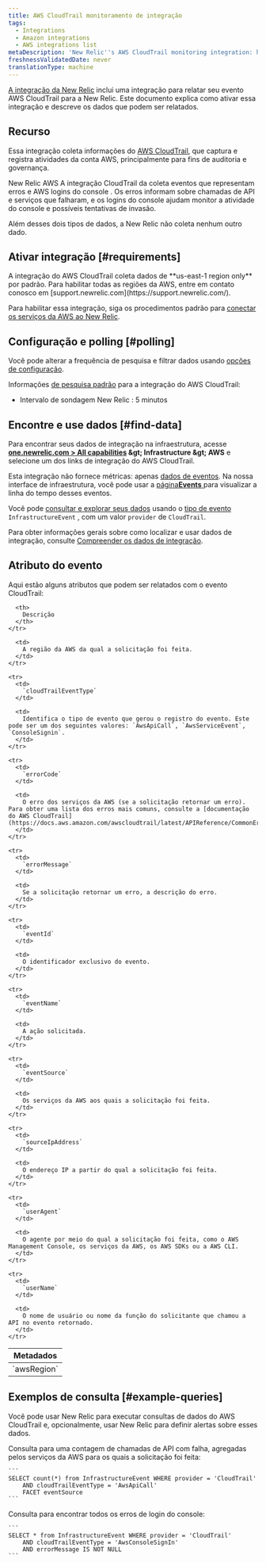 ```yaml
---
title: AWS CloudTrail monitoramento de integração
tags:
  - Integrations
  - Amazon integrations
  - AWS integrations list
metaDescription: 'New Relic''s AWS CloudTrail monitoring integration: how to enable it, and what data it reports.'
freshnessValidatedDate: never
translationType: machine
---
```


[A integração da New Relic](/docs/infrastructure/introduction-infra-monitoring) inclui uma integração para relatar seu evento AWS CloudTrail para a New Relic. Este documento explica como ativar essa integração e descreve os dados que podem ser relatados.

## Recurso

Essa integração coleta informações do [AWS CloudTrail](https://aws.amazon.com/documentation/cloudtrail/), que captura e registra atividades da conta AWS, principalmente para fins de auditoria e governança.

New Relic AWS A integração CloudTrail da coleta eventos que representam erros e AWS logins do console . Os erros informam sobre chamadas de API e serviços que falharam, e os logins do console ajudam monitor a atividade do console e possíveis tentativas de invasão.

Além desses dois tipos de dados, a New Relic não coleta nenhum outro dado.

## Ativar integração [#requirements]

<Callout variant="important">
  A integração do AWS CloudTrail coleta dados de <DNT>**us-east-1 region only**</DNT> por padrão. Para habilitar todas as regiões da AWS, entre em contato conosco em [support.newrelic.com](https://support.newrelic.com/).
</Callout>

Para habilitar essa integração, siga os procedimentos padrão para [conectar os serviços da AWS ao New Relic](/docs/infrastructure/amazon-integrations/get-started/connect-aws-new-relic-infrastructure-monitoring/).

## Configuração e polling [#polling]

Você pode alterar a frequência de pesquisa e filtrar dados usando [opções de configuração](/docs/integrations/new-relic-integrations/getting-started/configure-polling-frequency-data-collection-cloud-integrations).

Informações [de pesquisa padrão](/docs/infrastructure/amazon-integrations/aws-integrations-list/aws-polling-intervals-infrastructure-integrations) para a integração do AWS CloudTrail:

* Intervalo de sondagem New Relic : 5 minutos

## Encontre e use dados [#find-data]

Para encontrar seus dados de integração na infraestrutura, acesse <DNT>**[one.newrelic.com &gt; All capabilities](https://one.newrelic.com/all-capabilities) &amp;gt; Infrastructure &amp;gt; AWS**</DNT> e selecione um dos links de integração do AWS CloudTrail.

Esta integração não fornece métricas: apenas [dados de eventos](/docs/telemetry-data-platform/understand-data/new-relic-data-types/#events-new-relic). Na nossa interface de infraestrutura, você pode usar a [página<DNT>**Events**</DNT> ](/docs/infrastructure/new-relic-infrastructure/infrastructure-ui-pages/infrastructure-events-page-live-feed-every-config-change)para visualizar a linha do tempo desses eventos.

Você pode [consultar e explorar seus dados](/docs/using-new-relic/data/understand-data/query-new-relic-data) usando o [tipo de evento](/docs/data-apis/understand-data/new-relic-data-types/#event-data) `InfrastructureEvent` , com um valor `provider` de `CloudTrail`.

Para obter informações gerais sobre como localizar e usar dados de integração, consulte [Compreender os dados de integração](/docs/infrastructure/integrations/find-use-infrastructure-integration-data).

## Atributo do evento

Aqui estão alguns atributos que podem ser relatados com o evento CloudTrail:

<table>
  <thead>
    <tr>
      <th>
        Metadados
      </th>

      <th>
        Descrição
      </th>
    </tr>
  </thead>

  <tbody>
    <tr>
      <td>
        `awsRegion`
      </td>

      <td>
        A região da AWS da qual a solicitação foi feita.
      </td>
    </tr>

    <tr>
      <td>
        `cloudTrailEventType`
      </td>

      <td>
        Identifica o tipo de evento que gerou o registro do evento. Este pode ser um dos seguintes valores: `AwsApiCall`, `AwsServiceEvent`, `ConsoleSignin`.
      </td>
    </tr>

    <tr>
      <td>
        `errorCode`
      </td>

      <td>
        O erro dos serviços da AWS (se a solicitação retornar um erro). Para obter uma lista dos erros mais comuns, consulte a [documentação do AWS CloudTrail](https://docs.aws.amazon.com/awscloudtrail/latest/APIReference/CommonErrors.html).
      </td>
    </tr>

    <tr>
      <td>
        `errorMessage`
      </td>

      <td>
        Se a solicitação retornar um erro, a descrição do erro.
      </td>
    </tr>

    <tr>
      <td>
        `eventId`
      </td>

      <td>
        O identificador exclusivo do evento.
      </td>
    </tr>

    <tr>
      <td>
        `eventName`
      </td>

      <td>
        A ação solicitada.
      </td>
    </tr>

    <tr>
      <td>
        `eventSource`
      </td>

      <td>
        Os serviços da AWS aos quais a solicitação foi feita.
      </td>
    </tr>

    <tr>
      <td>
        `sourceIpAddress`
      </td>

      <td>
        O endereço IP a partir do qual a solicitação foi feita.
      </td>
    </tr>

    <tr>
      <td>
        `userAgent`
      </td>

      <td>
        O agente por meio do qual a solicitação foi feita, como o AWS Management Console, os serviços da AWS, os AWS SDKs ou a AWS CLI.
      </td>
    </tr>

    <tr>
      <td>
        `userName`
      </td>

      <td>
        O nome de usuário ou nome da função do solicitante que chamou a API no evento retornado.
      </td>
    </tr>
  </tbody>
</table>

## Exemplos de consulta [#example-queries]

Você pode usar New Relic para executar consultas de dados do AWS CloudTrail e, opcionalmente, usar New Relic <InlinePopover type="alerts" />para definir alertas sobre esses dados.

<CollapserGroup>
  <Collapser id="api-fails" title="Exemplo de consulta: Contagem de chamadas de API com falha">
    Consulta para uma contagem de chamadas de API com falha, agregadas pelos serviços da AWS para os quais a solicitação foi feita:

    ```
    SELECT count(*) from InfrastructureEvent WHERE provider = 'CloudTrail'
        AND cloudTrailEventType = 'AwsApiCall'
        FACET eventSource
    ```
  </Collapser>

  <Collapser id="api-fails" title="Exemplo de consulta: contagem de erros de login do console">
    Consulta para encontrar todos os erros de login do console:

    ```
    SELECT * from InfrastructureEvent WHERE provider = 'CloudTrail'
        AND cloudTrailEventType = 'AwsConsoleSignIn'
        AND errorMessage IS NOT NULL
    ```
  </Collapser>
</CollapserGroup>